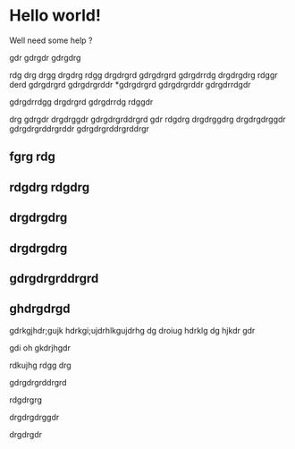 # Hello world!

Well need some help ?






gdr
gdrgdr
gdrgdrg




rdg
drg
drgg
drgdrg
rdgg
drgdrgrd
gdrgdrgrd
gdrgdrrdg
drgdrgdrg
rdggr
derd
gdrgdrgrd
gdrgdrgrddr
*gdrgdrgrd
gdrgdrgrddr
gdrgdrrdgdr

gdrgdrrdgg
drgdrgrd
gdrgdrrdg
rdggdr

drg
gdrgdr
drgdrggdr
gdrgdrgrddrgrd
gdr
rdgdrg
drgdrggdrg
drgdrgdrggdr
gdrgdrgrddrgrddr
gdrgdrgrddrgrddrgr

## fgrg rdg
## rdgdrg rdgdrg 


## drgdrgdrg
## drgdrgdrg
## gdrgdrgrddrgrd

## ghdrgdrgd

gdrkgjhdr;gujk hdrkgi;ujdrhlkgujdrhg
dg droiug hdrklg
dg hjkdr gdr


gdi oh gkdrjhgdr


 rdkujhg rdgg drg


 gdrgdrgrddrgrd

 rdgdrgrg


 drgdrgdrggdr

 drgdrgdr